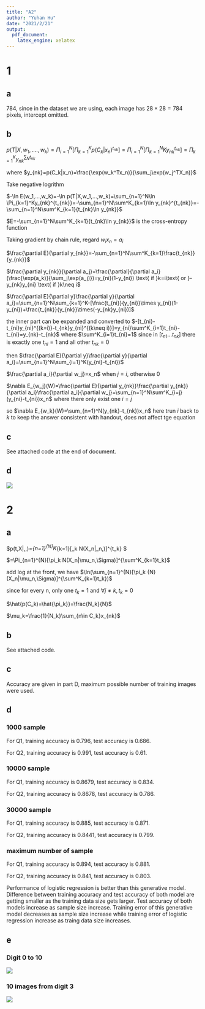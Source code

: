 ```yaml
---
title: "A2"
author: "Yuhan Hu"
date: "2021/2/21"
output: 
  pdf_document:
    latex_engine: xelatex
---
```


\newpage

# 1

## a

784, since in the dataset we are using, each image has $28\times28=784$ pixels, intercept omitted.

## b

$p(T|X,w_1,....,w_k)=\Pi_{i=1}^N[\Pi_{k=1}^Kp(C_k|x_n)^{t_{nk}}]=\Pi_{i=1}^N[\Pi_{k=1}^NKy_{nk}^{t_{nk}}]=\Pi_{k=1}^Ky_{nk}^{\sum_Nt_{nk}}$

where $y_{nk}=p(C_k|x_n)=\frac{\exp(w_k^Tx_n)}{\sum_j\exp(w_j^TX_n)}$

Take negative logrithm

$-\ln E(w_1,...,w_k)=-\ln p(T|X,w_1,...,w_k)=\sum_{n=1}^N\ln \Pi_{k=1}^Ky_{nk}^{t_{nk}}=-\sum_{n=1}^N\sum^K_{k=1}\ln y_{nk}^{t_{nk}}=-\sum_{n=1}^N\sum^K_{k=1}{t_{nk}\ln y_{nk}}$

$E=-\sum_{n=1}^N\sum^K_{k=1}{t_{nk}\ln y_{nk}}$ is the cross-entropy function

Taking gradient by chain rule, regard $w_ix_n=a_i$

$\frac{\partial E}{\partial y_{nk}}=-\sum_{n=1}^N\sum^K_{k=1}\frac{t_{nk}}{y_{nk}}$

$\frac{\partial y_{nk}}{\partial a_j}=\frac{\partial}{\partial a_i}(\frac{\exp(a_k)}{\sum_j\exp(a_j)})=y_{ni}(1-y_{ni}) \text{ if }k=i\text{ or }-y_{nk}y_{ni} \text{ if }k\neq i$

$\frac{\partial E}{\partial y}\frac{\partial y}{\partial a_i}=\sum_{n=1}^N\sum_{k=1}^K-[\frac{t_{ni}}{y_{ni}}\times y_{ni}(1-y_{ni})+\frac{t_{nk}}{y_{nk}}\times(-y_{nk}y_{ni})]$

the inner part can be expanded and converted to $-[t_{ni}-t_{ni}y_{ni}^{(k=i)}-t_{nk}y_{ni}^{(k\neq i)}]=y_{ni}\sum^K_{i=1}t_{ni}-t_{ni}=y_{nk}-t_{nk}$ where $\sum^K_{i=1}t_{ni}=1$ since in $[t_{n1}...t_{nk}]$ there is exactly one $t_{ni}=1$ and all other $t_{nk}=0$

then $\frac{\partial E}{\partial y}\frac{\partial y}{\partial a_i}=\sum_{n=1}^N\sum_{i=1}^K(y_{ni}-t_{ni})$

$\frac{\partial a_i}{\partial w_j}=x_n$ when $j=i$, otherwise $0$

$\nabla E_{w_j}(W)=\frac{\partial E}{\partial y_{nk}}\frac{\partial y_{nk}}{\partial a_i}\frac{\partial a_i}{\partial w_j}=\sum_{n=1}^N\sum^K_{i=j}(y_{ni}-t_{ni})x_n$ where there only exist one $i=j$ 

so $\nabla E_{w_k}(W)=\sum_{n=1}^N(y_{nk}-t_{nk})x_n$ here trun $i$ back to $k$ to keep the answer consistent with handout, does not affect tge equation


## c

See attached code at the end of document.

## d

![](weights.png)

\newpage


# 2


## a

$p(t,X|\pi,\mu,\Sigma)=\Pi_{n=1}^{N}\Pi^K_{k=1}[\pi_k N(X_n|\mu_n,\Sigma)]^{t_k} $

$=\Pi_{n=1}^{N}[\pi_k N(X_n|\mu_n,\Sigma)]^{\sum^K_{k=1}t_k}$

add log at the front, we have $\ln(\sum_{n=1}^{N}[\pi_k {N}(X_n|\mu_n,\Sigma)]^{\sum^K_{k=1}t_k})$

since for every n, only one $t_k=1$ and $\forall j \neq k,t_k=0$

$\hat{p(C_k)=\hat{\pi_k}}=\frac{N_k}{N}$

$\mu_k=\frac{1}{N_k}\sum_{n\in C_k}x_{nk}$

## b

See attached code.

## c

Accuracy are given in part D, maximum possible number of training images were used.

## d

### 1000 sample

For Q1, training accuracy is 0.796, test accuracy is 0.686.

For Q2, training accuracy is 0.991, test accuracy is 0.61.

### 10000 sample

For Q1, training accuracy is 0.8679, test accuracy is 0.834.

For Q2, training accuracy is 0.8678, test accuracy is 0.786.


### 30000 sample

For Q1, training accuracy is 0.885, test accuracy is 0.871.

For Q2, training accuracy is 0.8441, test accuracy is 0.799.


### maximum number of sample

For Q1, training accuracy is 0.894, test accuracy is 0.881.

For Q2, training accuracy is 0.841, test accuracy is 0.803.

Performance of logistic regression is better than this generative model. Difference between training accuracy and test accuracy of both model are getting smaller as the training data size gets larger. Test accuracy of both models increase as sample size increase. Training error of this generative model decreases as sample size increase while training error of logistic regression increase as traing data size increases.

## e

### Digit 0 to 10
![](means.png)

### 10 images from digit 3

![](new_images.png)